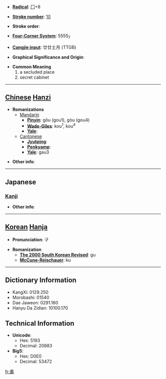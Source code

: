* '''[[Wiktionary:Chinese radical index| Radical]]''': [[Wiktionary:Chinese radical index 冂|冂]]+8

* '''[[Wiktionary:Chinese total strokes index|Stroke number]]''': [[Wiktionary:Chinese total strokes index 10|10]]

* '''Stroke order''': 

* '''[[Wiktionary:Chinese four corner index|Four-Corner System]]''': 5555<sub>7</sub>

* '''[[Wiktionary:Chinese Cangjie index|Cangjie input]]''': 廿廿土月 (TTGB)

* '''Graphical Significance and Origin''': 

* '''Common Meaning'''
*#a secluded place
*# secret cabinet


----

== [[Chinese]] [[Hanzi]] ==

* '''Romanizations'''
** [[Mandarin]]
*** '''[[Pinyin]]''': gōu (gou1), gòu (gou4)
*** '''[[Wade-Giles]]''': kou<sup>1</sup>, kou<sup>4</sup>
*** '''[[Yale]]''': 
**[[Cantonese]]
***'''[[Jyutping]]''':
***'''[[Penkyamp]]''': 
***'''[[Yale]]''': gau3

* '''Other info''': 

----

==Japanese==
===[[Kanji]]===
{{kanji|on readings=[[こう]] (kō)|kun readings=[[かまえる]] (kamaeru)}}

* '''Other info''':  

----

== [[Korean]] [[Hanja]] ==

* '''Pronunciation''': 구

* '''Romanization'''
** '''[[The 2000 South Korean Revised Romanization|The 2000 South Korean Revised]]''': gu
** '''[[McCune-Reischauer]]''': ku

----

== Dictionary Information ==

* KangXi: 0129.250
* Morobashi: 01540
* Dae Jaweon: 0291.160
* Hanyu Da Zidian: 10100.170

== Technical Information ==

* '''Unicode''':
** Hex: 5193
** Decimal: 20883
* '''Big5''':
** Hex: D0E0
** Decimal: 53472

[[fr:冓]]